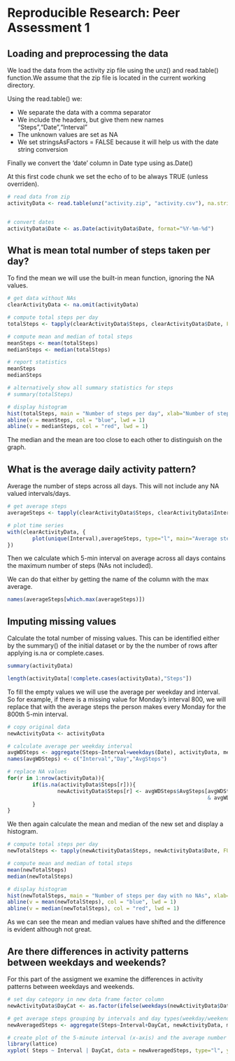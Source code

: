 # Reproducible Research: Peer Assessment 1


## Loading and preprocessing the data

We load the data from the activity zip file using the unz() and read.table() function.We assume that the zip file is located in the current working directory. 

Using the read.table() we:

* We separate the data with a comma separator
* We include the headers, but give them new names "Steps","Date","Interval"
* The unknown values are set as NA
* We set stringsAsFactors = FALSE because it will help us with the date string conversion

Finally we convert the 'date' column in Date type using as.Date()

At this first code chunk we set the echo of to be always TRUE (unless overriden).

```r

# read data from zip
activityData <- read.table(unz("activity.zip", "activity.csv"), na.strings="NA", header=TRUE, col.names = c("Steps","Date","Interval"), stringsAsFactors = FALSE, sep=",")


# convert dates
activityData$Date <- as.Date(activityData$Date, format="%Y-%m-%d")

```


## What is mean total number of steps taken per day?

To find the mean we will use the built-in mean function, ignoring the NA values.

```r
# get data without NAs
clearActivityData <- na.omit(activityData)

# compute total steps per day
totalSteps <- tapply(clearActivityData$Steps, clearActivityData$Date, FUN=sum)

# compute mean and median of total steps
meanSteps <- mean(totalSteps)
medianSteps <- median(totalSteps)

# report statistics
meanSteps
medianSteps

# alternatively show all summary statistics for steps
# summary(totalSteps)

```

```r

# display histogram
hist(totalSteps, main = "Number of steps per day", xlab="Number of steps")
abline(v = meanSteps, col = "blue", lwd = 1)
abline(v = medianSteps, col = "red", lwd = 1)

```

The median and the mean are too close to each other to distinguish on the graph.

## What is the average daily activity pattern?

Average the number of steps across all days. This will not include any NA valued intervals/days.

```r
# get average steps
averageSteps <- tapply(clearActivityData$Steps, clearActivityData$Interval, FUN=mean)

# plot time series
with(clearActivityData, {
        plot(unique(Interval),averageSteps, type="l", main="Average steps per interval", xlab="Interval",ylab="Avg(Steps)")        
})

```

Then we calculate which 5-min interval on average across all days contains the maximum number of steps (NAs not included).

We can do that either by getting the name of the column with the max average.


```r
names(averageSteps[which.max(averageSteps)])
```

## Imputing missing values

Calculate the total number of missing values. This can be identified either by the summary() of the initial dataset or by the the number of rows after applying is.na or complete.cases.

```r
summary(activityData)

length(activityData[!complete.cases(activityData),"Steps"])
```

To fill the empty values we will use the average per weekday and interval. So for example, if there is a missing value for Monday's interval 800, we will replace that with the average steps the person makes every Monday for the 800th 5-min interval.


```r

# copy original data
newActivityData <- activityData

# calculate average per weekday interval
avgWDSteps <- aggregate(Steps~Interval+weekdays(Date), activityData, mean)
names(avgWDSteps) <- c("Interval","Day","AvgSteps")

# replace NA values
for(r in 1:nrow(activityData)){
        if(is.na(activityData$Steps[r])){
                newActivityData$Steps[r] <- avgWDSteps$AvgSteps[avgWDSteps$Day == weekdays(activityData$Date[r]) 
                                                                & avgWDSteps$Interval == activityData$Interval[r]]
        }
}

```

We then again calculate the mean and median of the new set and display a histogram.

```r

# compute total steps per day
newTotalSteps <- tapply(newActivityData$Steps, newActivityData$Date, FUN=sum)

# compute mean and median of total steps
mean(newTotalSteps)
median(newTotalSteps)

# display histogram
hist(newTotalSteps, main = "Number of steps per day with no NAs", xlab="Steps")
abline(v = mean(newTotalSteps), col = "blue", lwd = 1)
abline(v = median(newTotalSteps), col = "red", lwd = 1)
```

As we can see the mean and median values have shifted and the difference is evident although not great.

## Are there differences in activity patterns between weekdays and weekends?

For this part of the assigment we examine the differences in activity patterns between weekdays and weekends.

```r

# set day category in new data frame factor column
newActivityData$DayCat <- as.factor(ifelse(weekdays(newActivityData$Date) %in% c("Saturday","Sunday"),"Weekend","Weekday"))

# get average steps grouping by intervals and day types(weekday/weekend)
newAveragedSteps <- aggregate(Steps~Interval+DayCat, newActivityData, mean)

# create plot of the 5-minute interval (x-axis) and the average number of steps taken, averaged across all weekday days or weekend days (y-axis)
library(lattice)
xyplot( Steps ~ Interval | DayCat, data = newAveragedSteps, type="l", ylab="Number of steps", layout = c(1,2) )

```
